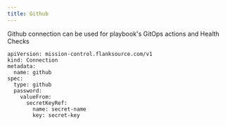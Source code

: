 ```yaml
---
title: Github
---
```


Github connection can be used for playbook's GitOps actions and Health Checks


```
apiVersion: mission-control.flanksource.com/v1
kind: Connection
metadata:
  name: github
spec:
  type: github
  password:
    valueFrom:
      secretKeyRef:
        name: secret-name
        key: secret-key
```
